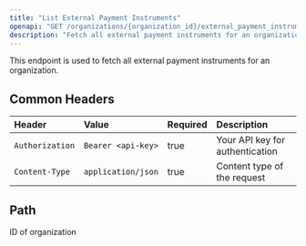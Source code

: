 ```yaml
---
title: "List External Payment Instruments"
openapi: "GET /organizations/{organization_id}/external_payment_instruments"
description: "Fetch all external payment instruments for an organization"
---
```


This endpoint is used to fetch all external payment instruments for an organization.

## Common Headers

| Header          | Value              | Required | Description                     |
| :-------------- | :----------------- | :------- | :------------------------------ |
| `Authorization` | `Bearer <api-key>` | true     | Your API key for authentication |
| `Content-Type`  | `application/json` | true     | Content type of the request     |

## Path

<ParamField path="organization_id" type="string" required>
  ID of organization
</ParamField>
